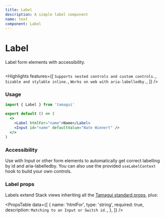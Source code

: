 ```yaml
---
title: Label
description: A simple label component
name: text
component: Label
---
```


# Label

<Description>Label form elements with accessibility.</Description>

<HeroContainer>
  <LabelDemo />
</HeroContainer>

```jsx hero template=Label

```

<Highlights
  features={[
    `Supports nested controls and custom controls.`,
    `Sizable and stylable inline.`,
    `Works on web with aria-labelledby.`,
  ]}
/>

### Usage

```jsx
import { Label } from 'tamagui'

export default () => (
  <>
    <Label htmlFor="name">Name</Label>
    <Input id="name" defaultValue="Nate Wienert" />
  </>
)
```

### Accessibility

Use with Input or other form elements to automatically get correct labelling by id and aria-labelledby. You can also use the provided `useLabelContext` hook to build your own controls.

### Label props

Labels extend Stack views inheriting all the [Tamagui standard props](/docs/intro/props), plus:

<PropsTable
  data={[
    {
      name: 'htmlFor',
      type: 'string',
      required: true,
      description: `Matching to an Input or Switch id.`,
    },
  ]}
/>

